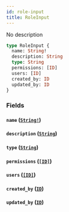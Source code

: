 ```yaml
---
id: role-input
title: RoleInput
---
```


No description

```graphql
type RoleInput {
  name: String!
  description: String
  type: String
  permissions: [ID]
  users: [ID]
  created_by: ID
  updated_by: ID
}
```

### Fields

#### `name` ([`String!`](/v1/scalars/string))

#### `description` ([`String`](/v1/scalars/string))

#### `type` ([`String`](/v1/scalars/string))

#### `permissions` ([`[ID]`](/v1/scalars/id))

#### `users` ([`[ID]`](/v1/scalars/id))

#### `created_by` ([`ID`](/v1/scalars/id))

#### `updated_by` ([`ID`](/v1/scalars/id))
